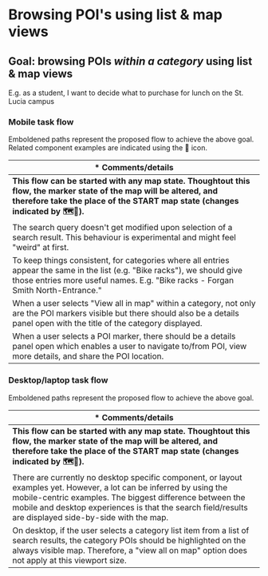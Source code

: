 
<Meta title="Deliverables/UQ Maps/UX models/Browsing POI's using list & map views" />

# Browsing POI's using list & map views

## Goal: browsing POIs _within a category_ using list & map views

E.g. as a student, I want to decide what to purchase for lunch on the St. Lucia
campus

### Mobile task flow

Emboldened paths represent the proposed flow to achieve the above goal. Related
component examples are indicated using the 🧩 icon.

<div className="uq-grid uq-grid--full-width">
  <div className="uq-grid__col uq-grid__col--6 uq-grid__col--md-8 uq-grid__col--xl-9">
    <MermaidDisplay graph={mobileA} svgId="flow1" />
  </div>
  <div className="uq-grid__col uq-grid__col--6 uq-grid__col--md-8 uq-grid__col--xl-3">
    <table className="uq-table">
      <tbody>
        <thead>
          <tr>
            <th>* Comments/details</th>
          </tr>
        </thead>
        <tbody>
          <tr>
            <td>
              <b>
                This flow can be started with any map state. Thoughtout this
                flow, the marker state of the map will be altered, and therefore
                take the place of the START map state (changes indicated by
                🗺🔄).
              </b>
            </td>
          </tr>
          <tr>
            <td>
              The search query doesn't get modified upon selection of a search
              result. This behaviour is experimental and might feel "weird" at
              first.
            </td>
          </tr>
          <tr>
            <td>
              To keep things consistent, for categories where all entries appear
              the same in the list (e.g. "Bike racks"), we should give those
              entries more useful names. E.g. "Bike racks - Forgan Smith
              North-Entrance."
            </td>
          </tr>
          <tr>
            <td>
              When a user selects "View all in map" within a category, not only
              are the POI markers visible but there should also be a details
              panel open with the title of the category displayed.
            </td>
          </tr>
          <tr>
            <td>
              When a user selects a POI marker, there should be a details panel
              open which enables a user to navigate to/from POI, view more
              details, and share the POI location.
            </td>
          </tr>
        </tbody>
      </tbody>
    </table>
  </div>
</div>

### Desktop/laptop task flow

Emboldened paths represent the proposed flow to achieve the above goal.

<div className="uq-grid uq-grid--full-width">
  <div className="uq-grid__col uq-grid__col--6 uq-grid__col--md-8 uq-grid__col--xl-9">
    <MermaidDisplay graph={desktopA} svgId="flow2" />
  </div>
  <div className="uq-grid__col uq-grid__col--6 uq-grid__col--md-8 uq-grid__col--xl-3">
    <table className="uq-table">
      <tbody>
        <thead>
          <tr>
            <th>* Comments/details</th>
          </tr>
        </thead>
        <tbody>
          <tr>
            <td>
              <b>
                This flow can be started with any map state. Thoughtout this
                flow, the marker state of the map will be altered, and therefore
                take the place of the START map state (changes indicated by
                🗺🔄).
              </b>
            </td>
          </tr>
          <tr>
            <td>
              There are currently no desktop specific component, or layout
              examples yet. However, a lot can be inferred by using the
              mobile-centric examples. The biggest difference between the mobile
              and desktop experiences is that the search field/results are
              displayed side-by-side with the map.
            </td>
          </tr>
          <tr>
            <td>
              On desktop, if the user selects a category list item from a list
              of search results, the category POIs should be highlighted on the
              always visible map. Therefore, a "view all on map" option does not
              apply at this viewport size.
            </td>
          </tr>
        </tbody>
      </tbody>
    </table>
  </div>
</div>
